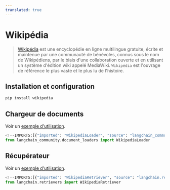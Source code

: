 ```yaml
---
translated: true
---
```


# Wikipédia

>[Wikipédia](https://wikipedia.org/) est une encyclopédie en ligne multilingue gratuite, écrite et maintenue par une communauté de bénévoles, connus sous le nom de Wikipédiens, par le biais d'une collaboration ouverte et en utilisant un système d'édition wiki appelé MediaWiki. `Wikipédia` est l'ouvrage de référence le plus vaste et le plus lu de l'histoire.

## Installation et configuration

```bash
pip install wikipedia
```

## Chargeur de documents

Voir un [exemple d'utilisation](/docs/integrations/document_loaders/wikipedia).

```python
<!--IMPORTS:[{"imported": "WikipediaLoader", "source": "langchain_community.document_loaders", "docs": "https://api.python.langchain.com/en/latest/document_loaders/langchain_community.document_loaders.wikipedia.WikipediaLoader.html", "title": "Wikipedia"}]-->
from langchain_community.document_loaders import WikipediaLoader
```

## Récupérateur

Voir un [exemple d'utilisation](/docs/integrations/retrievers/wikipedia).

```python
<!--IMPORTS:[{"imported": "WikipediaRetriever", "source": "langchain.retrievers", "docs": "https://api.python.langchain.com/en/latest/retrievers/langchain_community.retrievers.wikipedia.WikipediaRetriever.html", "title": "Wikipedia"}]-->
from langchain.retrievers import WikipediaRetriever
```
